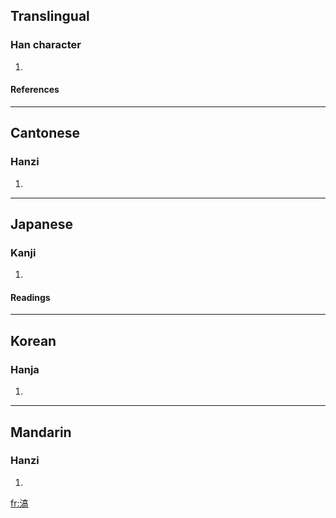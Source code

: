==Translingual==
===Han character===
{{Han char|rn=85|rad=水|as=10|sn=13|four=3012<sub>7</sub>|canj=水卜口月 (EYRB)}}
# {{defn|Han|sort=水10}}
====References====
{{Han ref|kx=0642.090|dkj=18015|dj=1049.150|hdz=31704.040|uh=6EC8|ud=28360|bh=DE45|bd=56901}}

----
==Cantonese==
===Hanzi===
{{yue-hanzi|jyut=|y=hou6}}
# {{defn|Cantonese}}

----
==Japanese==
===Kanji===
{{ja-kanji|grade=|rs=水10}}
# {{defn|Japanese}} 
====Readings====
{{ja-readings|on=[[こう]] (kō), [[ごう]] (gō), [[かく]] (kaku), [[こく]] (koku)|kun=[[ながあめ]] (nagaame)}}

----
==Korean==
===Hanja===
{{ko-hanja|hangeul=호|eumhun=|rv=ho|mr=ho|y=ho}}
# {{defn|Korean}}

----
==Mandarin==
===Hanzi===
{{cmn-hanzi|pin=[[hào]] ([[hao4]]), [[huàng]] ([[huang4]])|wg=hao<sup>4</sup>, huang<sup>4</sup>}}
# {{defn|Mandarin}}

[[fr:滈]]